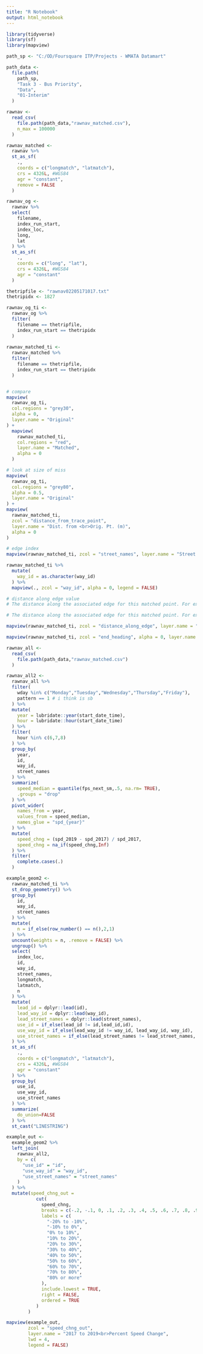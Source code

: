 ```yaml
---
title: "R Notebook"
output: html_notebook
---
```


```r
library(tidyverse)
library(sf)
library(mapview)

path_sp <- "C:/OD/Foursquare ITP/Projects - WMATA Datamart"

path_data <-
  file.path(
    path_sp,
    "Task 3 - Bus Priority",
    "Data",
    "01-Interim"
  )

rawnav <-
  read_csv(
    file.path(path_data,"rawnav_matched.csv"),
    n_max = 100000
  ) 

rawnav_matched <-
  rawnav %>%
  st_as_sf(
    .,
    coords = c("longmatch", "latmatch"),
    crs = 4326L, #WGS84
    agr = "constant",
    remove = FALSE
  )

rawnav_og <-
  rawnav %>%
  select(
    filename,
    index_run_start,
    index_loc,
    long,
    lat
  ) %>%
  st_as_sf(
    .,
    coords = c("long", "lat"),
    crs = 4326L, #WGS84
    agr = "constant"
  )

thetripfile <- "rawnav02205171017.txt"
thetripidx <- 1827

rawnav_og_ti <-
  rawnav_og %>%
  filter(
    filename == thetripfile,
    index_run_start == thetripidx
  )
      
rawnav_matched_ti <-
  rawnav_matched %>%
  filter(
    filename == thetripfile,
    index_run_start == thetripidx
  )

```

```r



```


```r
# compare
mapview(
  rawnav_og_ti,
  col.regions = "grey30",
  alpha = 0,
  layer.name = "Original"
) +
  mapview(
    rawnav_matched_ti,
    col.regions = "red",
    layer.name = "Matched",
    alpha = 0
  )


```



```r
# look at size of miss
mapview(
  rawnav_og_ti, 
  col.regions = "grey80",
  alpha = 0.5, 
  layer.name = "Original"
) + 
mapview(
  rawnav_matched_ti, 
  zcol = "distance_from_trace_point", 
  layer.name = "Dist. from <br>Orig. Pt. (m)",
  alpha = 0
)

```


```r
# edge index
mapview(rawnav_matched_ti, zcol = "street_names", layer.name = "Street Names", alpha = 0)

```


```r

rawnav_matched_ti %>%
  mutate(
    way_id = as.character(way_id)
  ) %>%
  mapview(., zcol = "way_id", alpha = 0, legend = FALSE)

```

```r

# distance along edge value
# The distance along the associated edge for this matched point. For example, if the matched point is halfway along the edge then the value would be 0.5. This value will not exist if this point was unmatched.

# The distance along the associated edge for this matched point. For example, if the matched point is halfway along the edge then the value would be 0.5. This value will not exist if this point was unmatched.

mapview(rawnav_matched_ti, zcol = "distance_along_edge", layer.name = "Pct. Distance Along Edge", alpha = 0)

```

```r
mapview(rawnav_matched_ti, zcol = "end_heading", alpha = 0, layer.name = "Street Heading")

```

```r
rawnav_all <-
  read_csv(
    file.path(path_data,"rawnav_matched.csv")
  ) 
```
```r
rawnav_all2 <-
  rawnav_all %>%
  filter(
    wday %in% c("Monday","Tuesday","Wednesday","Thursday","Friday"),
    pattern == 1 # i think is sb
  ) %>%
  mutate(
    year = lubridate::year(start_date_time),
    hour = lubridate::hour(start_date_time)
  ) %>%
  filter(
    hour %in% c(6,7,8)
  ) %>%
  group_by(
    year,
    id,
    way_id,
    street_names
  ) %>%
  summarize(
    speed_median = quantile(fps_next_sm,.5, na.rm= TRUE),
    .groups = "drop"
  ) %>%
  pivot_wider(
    names_from = year,
    values_from = speed_median,
    names_glue = "spd_{year}"
  ) %>%
  mutate(
    speed_chng = (spd_2019 - spd_2017) / spd_2017,
    speed_chng = na_if(speed_chng,Inf)
  ) %>%
  filter(
    complete.cases(.)
  )
```

```r
example_geom2 <-
  rawnav_matched_ti %>%
  st_drop_geometry() %>%
  group_by(
    id,
    way_id,
    street_names
  ) %>%
  mutate(
    n = if_else(row_number() == n(),2,1) 
  ) %>%
  uncount(weights = n, .remove = FALSE) %>%
  ungroup() %>%
  select(
    index_loc,
    id,
    way_id,
    street_names,
    longmatch,
    latmatch,
    n
  ) %>%
  mutate(
    lead_id = dplyr::lead(id),
    lead_way_id = dplyr::lead(way_id),
    lead_street_names = dplyr::lead(street_names),
    use_id = if_else(lead_id != id,lead_id,id),
    use_way_id = if_else(lead_way_id != way_id, lead_way_id, way_id),
    use_street_names = if_else(lead_street_names != lead_street_names, lead_street_names, street_names)
  ) %>%
  st_as_sf(
    .,
    coords = c("longmatch", "latmatch"),
    crs = 4326L, #WGS84
    agr = "constant"
  ) %>%
  group_by(
    use_id,
    use_way_id,
    use_street_names
  ) %>%
  summarize(
    do_union=FALSE
  ) %>%
  st_cast("LINESTRING")
```
```r

example_out <-
  example_geom2 %>%
  left_join(
    rawnav_all2,
    by = c(
      "use_id" = "id",
      "use_way_id" = "way_id",
      "use_street_names" = "street_names"
    )
  ) %>%
  mutate(speed_chng_out =
           cut(
             speed_chng,
             breaks = c(-.2, -.1, 0, .1, .2, .3, .4, .5, .6, .7, .8, .9),
             labels = c(
               "-20% to -10%",
               "-10% to 0%",
               "0% to 10%",
               "10% to 20%",
               "20% to 30%",
               "30% to 40%",
               "40% to 50%",
               "50% to 60%",
               "60% to 70%",
               "70% to 80%",
               "80% or more"
             ),
             include.lowest = TRUE,
             right = FALSE,
             ordered = TRUE
           )
        )

mapview(example_out, 
        zcol = "speed_chng_out",
        layer.name = "2017 to 2019<br>Percent Speed Change",
        lwd = 4,
        legend = FALSE)
```


